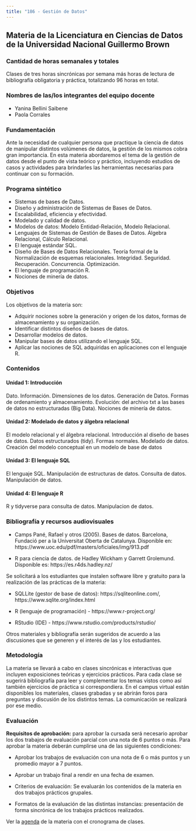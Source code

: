 ```yaml
---
title: "186 - Gestión de Datos"
---
```


## Materia de la Licenciatura en Ciencias de Datos de la Universidad Nacional Guillermo Brown

### Cantidad de horas semanales y totales

Clases de tres horas sincrónicas por semana más horas de lectura de bibliografía obligatoria y práctica, totalizando 96 horas en total.

### Nombres de las/los integrantes del equipo docente

* Yanina Bellini Saibene 
* Paola Corrales 

### Fundamentación

Ante la necesidad de cualquier persona que practique la ciencia de datos de manipular distintos volúmenes de datos, la gestión de los mismos cobra gran importancia. En esta materia abordaremos el tema de la gestión de datos desde el punto de vista teórico y práctico, incluyendo estudios de casos y actividades para brindarles las herramientas necesarias para continuar con su formación.

### Programa sintético

- Sistemas de bases de Datos. 
- Diseño y administración de Sistemas de Bases de Datos. 
- Escalabilidad, eficiencia y efectividad. 
- Modelado y calidad de datos. 
- Modelos de datos: Modelo Entidad-Relación, Modelo Relacional. 
- Lenguajes de Sistemas de Gestión de Bases de Datos. Álgebra Relacional, Cálculo Relacional.
- El lenguaje estándar SQL. 
- Diseño de Bases de Datos Relacionales. Teoría formal de la Normalización de esquemas relacionales. Integridad. Seguridad. Recuperación. Concurrencia. Optimización. 
- El lenguaje de programación R.
- Nociones de minería de datos.

### Objetivos 

Los objetivos de la materia son:

* Adquirir nociones sobre la generación y origen de los datos, formas de almacenamiento y su organización.
* Identificar distintos diseños de bases de datos.
* Desarrollar modelos de datos.
* Manipular bases de datos utilizando el lenguaje SQL.
* Aplicar las nociones de SQL adquiridas en aplicaciones con el lenguaje R. 


### Contenidos 

#### Unidad 1: Introducción

Dato. Información. Dimensiones de los datos. Generación de Datos. Formas de ordenamiento y almacenamiento. Evolución: del archivo txt a las bases de datos no estructuradas (Big Data). Nociones de minería de datos.

#### Unidad 2: Modelado de datos y álgebra relacional

El modelo relacional y el álgebra relacional. Introducción al diseño de bases de datos. Datos estructurados (tidy). Formas normales. Modelado de datos. Creación del modelo conceptual en un modelo de base de datos

#### Unidad 3: El lenguaje SQL

El lenguaje SQL. Manipulación de estructuras de datos. Consulta de datos. Manipulación de datos.

#### Unidad 4: El lenguaje R

R y tidyverse para consulta de datos. Manipulacion de datos.


### Bibliografía y recursos audiovisuales

* Camps Pané, Rafael y otros (2005). Bases de datos. Barcelona, Fundació per a la Universitat Oberta de Catalunya. Disponible en: https://www.uoc.edu/pdf/masters/oficiales/img/913.pdf 

* R para ciencia de datos. de Hadley Wickham y Garrett Grolemund. Disponible es: https://es.r4ds.hadley.nz/ 

Se solicitará a los estudiantes que instalen software libre y gratuito para la realización de las prácticas de la materia:

* SQLLite (gestor de base de datos):  https://sqliteonline.com/,  https://www.sqlite.org/index.html 

* R (lenguaje de programación) - https://www.r-project.org/ 

* RStudio (IDE) - https://www.rstudio.com/products/rstudio/ 

Otros materiales y bibliografía serán sugeridos de acuerdo a las discusiones que se generen y el interés de las y los estudiantes. 

### Metodología 

La materia se llevará a cabo en clases sincrónicas e interactivas que incluyen exposiciones teóricas y ejercicios prácticos. Para cada clase se sugerirá bibliografía para leer y complementar los temas vistos como así también ejercicios de práctica si correspondiera. 
En el campus virtual están disponibles los materiales, clases grabadas y se abrirán foros para preguntas y discusión de los distintos temas. La comunicación se realizará por ese medio.


### Evaluación

__Requisitos de aprobación:__ para aprobar la cursada será necesario aprobar los dos trabajos de evaluación parcial con una nota de 6 puntos o más. Para aprobar la materia deberán cumplirse una de las siguientes condiciones:

  * Aprobar los trabajos de evaluación con una nota de 6 o más puntos y un promedio mayor a 7 puntos. 

  * Aprobar un trabajo final a rendir en una fecha de examen.

  * Criterios de evaluación: Se evaluarán los contenidos de la materia en dos trabajos prácticos grupales.

  * Formatos de la evaluación de las distintas instancias: presentación de forma sincrónica de los trabajos prácticos realizados.

Ver la [agenda](schedule.html) de la materia con el cronograma de clases.
